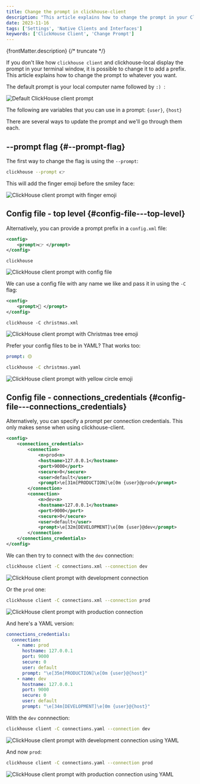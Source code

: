 ```yaml
---
title: Change the prompt in clickhouse-client
description: "This article explains how to change the prompt in your Clickhouse client and clickhouse-local terminal window from :) to a prefix followed by :)"
date: 2023-11-16
tags: ['Settings', 'Native Clients and Interfaces']
keywords: ['ClickHouse Client', 'Change Prompt']
---
```



{frontMatter.description}
{/* truncate */}


If you don't like how `clickhouse client` and clickhouse-local display the prompt in your terminal window, it is possible to change it to add a prefix.
This article explains how to change the prompt to whatever you want.

The default prompt is your local computer name followed by `:) `:

<Image img={prompt_0} size="md" alt="Default ClickHouse client prompt" />

The following are variables that you can use in a prompt: `{user}`, `{host}`

There are several ways to update the prompt and we'll go through them each.


## --prompt flag {#--prompt-flag}

The first way to change the flag is using the `--prompt`:

```bash
clickhouse --prompt 👉
```

This will add the finger emoji before the smiley face:

<Image img={prompt_1} size="md" alt="ClickHouse client prompt with finger emoji" />

## Config file - top level {#config-file---top-level}

Alternatively, you can provide a prompt prefix in a `config.xml` file:

```xml
<config>
    <prompt>👉 </prompt>
</config>
```

```
clickhouse
```

<Image img={prompt_2} size="md" alt="ClickHouse client prompt with config file" />

We can use a config file with any name we like and pass it in using the `-C` flag:

```xml
<config>
    <prompt>🎄 </prompt>
</config>
```

```
clickhouse -C christmas.xml
```

<Image img={prompt_3} size="md" alt="ClickHouse client prompt with Christmas tree emoji" />

Prefer your config files to be in YAML?
That works too:

```yaml
prompt: 🟡
```

```bash
clickhouse -C christmas.yaml
```

<Image img={prompt_4} size="md" alt="ClickHouse client prompt with yellow circle emoji" />

## Config file - connections_credentials {#config-file---connections_credentials}

Alternatively, you can specify a prompt per connection credentials.
This only makes sense when using clickhouse-client.

```xml
<config>
    <connections_credentials>
        <connection>
            <n>prod<n>
            <hostname>127.0.0.1</hostname>
            <port>9000</port>
            <secure>0</secure>
            <user>default</user>
            <prompt>\e[31m[PRODUCTION]\e[0m {user}@prod</prompt>
        </connection>
        <connection>
            <n>dev<n>
            <hostname>127.0.0.1</hostname>
            <port>9000</port>
            <secure>0</secure>
            <user>default</user>
            <prompt>\e[32m[DEVELOPMENT]\e[0m {user}@dev</prompt>
        </connection>
    </connections_credentials>
</config>
```

We can then try to connect with the `dev` connection:

```bash
clickhouse client -C connections.xml --connection dev
```

<Image img={prompt_5} size="md" alt="ClickHouse client prompt with development connection" />

Or the `prod` one:

```bash
clickhouse client -C connections.xml --connection prod
```

<Image img={prompt_6} size="md" alt="ClickHouse client prompt with production connection" />

And here's a YAML version:

```yaml
connections_credentials:
  connection:
    - name: prod
      hostname: 127.0.0.1
      port: 9000
      secure: 0
      user: default
      prompt: "\e[35m[PRODUCTION]\e[0m {user}@{host}"
    - name: dev
      hostname: 127.0.0.1
      port: 9000
      secure: 0
      user: default
      prompt: "\e[34m[DEVELOPMENT]\e[0m {user}@{host}"
```

With the `dev` connnection:

```bash
clickhouse client -C connections.yaml --connection dev
```

<Image img={prompt_7} size="md" alt="ClickHouse client prompt with development connection using YAML" />

And now `prod`:

```bash
clickhouse client -C connections.yaml --connection prod
```

<Image img={prompt_8} size="md" alt="ClickHouse client prompt with production connection using YAML" />